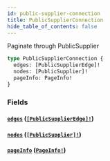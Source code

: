 ```yaml
---
id: public-supplier-connection
title: PublicSupplierConnection
hide_table_of_contents: false
---
```



Paginate through PublicSupplier

```graphql
type PublicSupplierConnection {
  edges: [PublicSupplierEdge]!
  nodes: [PublicSupplier]!
  pageInfo: PageInfo!
}
```


### Fields

#### [`edges`](#) ([`[PublicSupplierEdge]!`](/supply/api/graphql-admin/reference/objects/public-supplier-edge))




#### [`nodes`](#) ([`[PublicSupplier]!`](/supply/api/graphql-admin/reference/objects/public-supplier))




#### [`pageInfo`](#) ([`PageInfo!`](/supply/api/graphql-admin/reference/objects/page-info))






